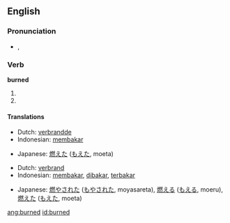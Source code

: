 ==English==

===Pronunciation===
*{{IPA|/'bʌ:(r)nd/}}, {{SAMPA|/"b3:nd/}}

===Verb===
'''burned'''

# {{simple past of|[[burn]]|lang=English}}
# {{past participle of|[[burn]]|lang=English}}

====Translations====
{{trans-top|simple past of to burn}}
*Dutch: [[verbrandde]]
*Indonesian: [[bakar|membakar]]
{{trans-mid}}
*Japanese: [[燃えた]] ([[もえた]], moeta)
{{trans-bottom}}

{{trans-top|past participle of to burn}}
*Dutch: [[verbrand]]
*Indonesian: [[bakar|membakar]], [[bakar|dibakar]], [[bakar|terbakar]]
{{trans-mid}}
*Japanese: [[燃やされた]] ([[もやされた]], moyasareta),  [[燃える]] ([[もえる]], moeru),  [[燃えた]] ([[もえた]], moeta)
{{trans-bottom}}

[[ang:burned]]
[[id:burned]]